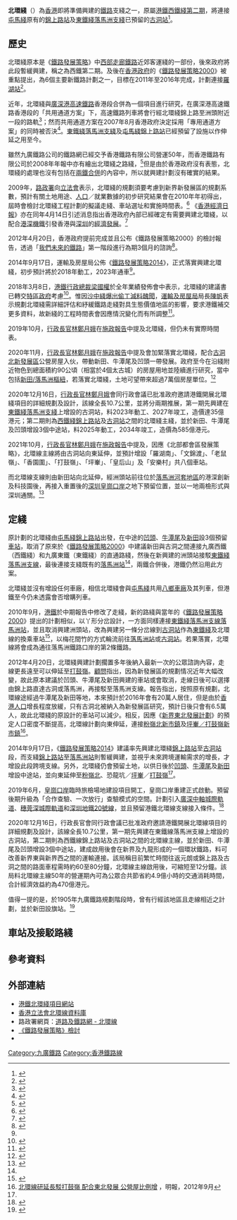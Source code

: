 {{NoteTA
|G1=Unit
|G2=Transport
|G3=Railway
|zh-hant:綫;zh-hans:线
}}
{{HK future infrastructure}}
{{Infobox rail line
| name       = 北環綫
| eng_name   = {{lang|en|Northern Link}}
| color      = {{北環綫顏色}}
| image      = Park YOHO Green area 2016.jpg
| image_width= 300px
| image_alt  =
| caption    = 位於[[Park_YOHO|Park YOHO]] 1A期與1B期之間的綠化區，已預留位置給北環綫之用
| type       = 
| system     = [[港鐵|港鐵]]
| locale     = {{HKG}}[[元朗區|元朗區]]及[[北區_(香港)|北區]]
| status     = 規劃中
| start      = [[錦上路站|錦上路]]
| end        = [[古洞站|古洞]]（遠期：[[古洞站|古洞]]／[[落馬洲站|落馬洲]]）
| stations   = 5個
| open       = 2034年
| close      =
| linelength = 
| gauge      = {{RailGauge|1435mm}}
| map        = {{北環綫RDT}}
| map_state  = expanded
}}

'''北環綫'''（{{lang-en|'''Northern Link'''}}）為[[香港|香港]]即將準備興建的[[鐵路|鐵路]]支綫之一，原屬[[港鐵|港鐵]][[西鐵綫#鐵路發展|西鐵綫第二期]]，將連接[[屯馬綫|屯馬綫]]原有的[[錦上路站|錦上路站]]及[[東鐵綫|東鐵綫]][[落馬洲支線|落馬洲支綫]]已預留的[[古洞站|古洞站]]<ref name="rds2014">{{cite journal|url=http://www.thb.gov.hk/tc/psp/publications/transport/publications/rds2014.pdf|title=鐵路發展策略2014|archive-url=https://web.archive.org/web/20160412091351/http://www.thb.gov.hk/tc/psp/publications/transport/publications/rds2014.pdf|archive-date=2016-04-12|page=第20-24、45頁|date=2014-09|work=運輸及房屋局}}</ref>。

==歷史==
北環綫原本是《[[鐵路發展策略|鐵路發展策略]]》中[[西部走廊鐵路|西部走廊鐵路]]近郊客運綫的一部份，後來政府將此段暫緩興建，稱之為西鐵第二期。及後在[[香港政府|香港政府]]的《[[鐵路發展策略2000|鐵路發展策略2000]]》被重點提出，為6個主要新鐵路計劃之一，目標在2011年至2016年完成，計劃連接[[羅湖站_(香港)|羅湖站]]<ref>{{cite journal|url=http://www.hyd.gov.hk/chi/public/publications/rds/doc/rds_c.pdf|title=鐵路發展策略2000|archive-url=https://web.archive.org/web/20070317051758/http://www.hyd.gov.hk/chi/public/publications/rds/doc/rds_c.pdf|archive-date=2007-03-17|page=第8頁和第14頁|date=2000-05|publisher=運輸局}}</ref>。

近年，北環綫與[[廣深港高速鐵路|廣深港高速鐵路]]香港段合併為一個項目進行研究，在廣深港高速鐵路香港段的「共用通道方案」下，高速鐵路列車將會行經北環綫錦上路至洲頭附近一段的路軌<ref name="legco200602">{{cite web|url=http://www.legco.gov.hk/yr05-06/chinese/panels/tp/tp_rdp/papers/tp_rdpcb1-etwb_t_cr_1_16_581_99-c.pdf|title=立法會參考資料摘要 - 北環綫及廣深港高速鐵路香港段|archive-url=https://web.archive.org/web/20120609061155/http://www.legco.gov.hk/yr05-06/chinese/panels/tp/tp_rdp/papers/tp_rdpcb1-etwb_t_cr_1_16_581_99-c.pdf|archive-date=2012-06-09|date=2006-02|publisher=環境運輸及工務局}}</ref>；然而共用通道方案在2007年8月香港政府決定採用「專用通道方案」的同時被否決<ref>{{cite journal|url=http://www.hyd.gov.hk/chi/public/publications/rds/doc/rds_c.pdf|title=鐵路發展策略2000|archive-url=https://web.archive.org/web/20070317051758/http://www.hyd.gov.hk/chi/public/publications/rds/doc/rds_c.pdf|archive-date=2007-03-17|page=第10頁|date=2000-05|publisher=運輸局}}</ref>。[[東鐵綫|東鐵綫]][[落馬洲支綫|落馬洲支綫]]及[[屯馬綫|屯馬綫]][[錦上路站|錦上路站]]已經預留了設施以作伸延之用至今。

雖然九廣鐵路公司的鐵路網已經交予香港鐵路有限公司營運50年，而香港鐵路有限公司於2008年年報中亦有繪出北環綫之路綫，<ref>{{Cite web|title=ANNUAL REPORT 2008|url=https://www.mtr.com.hk/archive/corporate/ch/investor/2008frpt_c/C105.pdf|access-date=2022-05-21|author=MTR CORPORATION LIMITED|date=2008|archive-date=2022-05-04|archive-url=https://web.archive.org/web/20220504154003/https://www.mtr.com.hk/archive/corporate/ch/investor/2008frpt_c/C105.pdf}}</ref>但是由於香港政府沒有表態，北環綫的處理也沒有包括在[[兩鐵合併|兩鐵合併]]的內容中，所以就興建計劃沒有確實的結果。

2009年，[[路政署|路政署]]向[[香港特別行政區立法會|立法會]]表示，北環綫的規劃須要考慮到新界新發展區的規劃系數，預計有關土地用途、[[人口|人口]]／就業數據的初步研究結果會在2010年年初得出，屆時會檢討北環綫工程計劃的擬議走綫、車站選址和實施時間表。<ref>{{cite web|url=http://www.hyd.gov.hk/CHI/PUBLIC/PUBLICATIONS/replies2legco/rlq/0910/doc/0051C.pdf|title=審核2009至10年度答覆編號開支預算THB(T)020 問題編號0051|work=香港立法會財務委員會}}{{dead link|date=2017年11月 |bot=InternetArchiveBot |fix-attempted=yes }}</ref> 《[[香港經濟日報|香港經濟日報]]》亦在同年4月14日引述消息指出香港政府內部已經確定有需要興建北環綫，以配合[[港深機鐵|港深機鐵]]引發香港與[[深圳|深圳]]的[[經濟|經濟]][[發展|發展]]。<ref>{{cite web|url=http://www.discuss.com.hk/viewthread.php?tid=9911067|title=北環綫港府敲定興建，配合港深機鐵助兩地經濟發展|archive-url=https://web.archive.org/web/20161220055308/http://www.discuss.com.hk/viewthread.php?tid=9911067|archive-date=2016-12-20|work=經濟通|date=2009-04-14}}</ref>

2012年4月20日，香港政府提前完成並且公布《鐵路發展策略2000》的檢討報告，透過「[[鐵路發展策略#檢討及修訂《鐵路發展策略2000》|我們未來的鐵路]]」第一階段進行為期3個月的諮詢<ref>{{cite news|url=http://orientaldaily.on.cc/cnt/news/20120421/00176_015.html|title=新界三大鐵路蒐集民意|archive-url=https://web.archive.org/web/20120423225223/http://orientaldaily.on.cc/cnt/news/20120421/00176_015.html|archive-date=2012-04-23|newspaper=東方日報|date=2012-04-21}}</ref>。

2014年9月17日，運輸及房屋局公佈《[[鐵路發展策略2014|鐵路發展策略2014]]》，正式落實興建北環綫，初步預計將於2018年動工，2023年通車<ref name="rds2014" />。

2018年3月8日，[[港鐵|港鐵]][[行政總裁|行政總裁]][[梁國權|梁國權]]於全年業績發佈會中表示，北環綫的建議書已轉交[[香港特別行政區政府|特區政府]]考慮<ref>{{Cite news|url=http://www.mtr.com.hk/archive/corporate/ch/investor/annual2017/mtr_ar2017_final_chi_media.pdf|title=業績公佈|work=[[港鐵|港鐵]]|date=2018年3月8日|accessdate=2018-03-09|archive-date=2018-03-09|archive-url=https://web.archive.org/web/20180309182912/http://www.mtr.com.hk/archive/corporate/ch/investor/annual2017/mtr_ar2017_final_chi_media.pdf|dead-url=no}}</ref>。惟因[[沙中綫偷工減料醜聞|沙中綫爆出偷工減料醜聞]]，[[運輸及房屋局|運輸及房屋局]]局長[[陳帆|陳帆]]表示規劃北環綫需詳細評估和紓緩鐵路走綫對具生態價值地區的影響，要求港鐵補交更多資料，故新綫的工程時間表會因應情況變化而有所調整<ref>{{cite news|url=https://hk.on.cc/hk/bkn/cnt/news/20190109/bkn-20190109124233164-0109_00822_001.html|title=屯門南延綫北環綫無影　陳帆暗示動工期勢拖延|work=東網|date=2019-01-09|archive-url=https://web.archive.org/web/20190514123144/https://hk.on.cc/hk/bkn/cnt/news/20190109/bkn-20190109124233164-0109_00822_001.html|archive-date=2019-05-14}}</ref>。

2019年10月，[[行政長官|行政長官]][[林鄭月娥|林鄭月娥]]在[[香港施政報告|施政報告]]中提及北環綫，但仍未有實際時間表。

2020年11月，[[行政長官|行政長官]][[林鄭月娥|林鄭月娥]]在[[香港施政報告|施政報告]]中提及會加緊落實北環綫，配合[[古洞北新發展區|古洞北新發展區]]公營房屋入伙，帶動新田、牛潭尾及凹頭一帶發展。政府至今在沿綫附近物色到總面積約90公頃（相當於4個太古城）的房屋用地並陸續進行研究，當中包括[[新田/落馬洲樞紐|新田/落馬洲樞紐]]，若落實北環綫，土地可望帶來超過7萬個房屋單位。<ref>{{Cite news|url=https://inews.hket.com/article/2811932/%E3%80%90%E6%96%BD%E6%94%BF%E5%A0%B1%E5%91%8A2020%E3%80%91%E6%B8%AF%E9%90%B5%E5%8C%97%E7%92%B0%E7%B6%AB%E9%99%84%E8%BF%91%E6%88%BF%E5%B1%8B%E7%94%A8%E5%9C%B0%E7%9B%B8%E7%95%B6%E3%80%8C4%E5%80%8B%E5%A4%AA%E5%8F%A4%E5%9F%8E%E3%80%8D%E3%80%80%E5%B0%8F%E8%A0%94%E7%81%A3%E6%8F%90%E4%BE%9B2%E8%90%AC%E5%96%AE%E4%BD%8D|title=【施政報告2020】港鐵北環綫附近房屋用地相當「4個太古城」　小蠔灣提供2萬單位|date=2020年11月25日|newspaper=[[香港經濟日報|香港經濟日報]]|accessdate=2020年11月27日|archive-date=2020年12月4日|archive-url=https://web.archive.org/web/20201204152320/https://inews.hket.com/article/2811932/%E3%80%90%E6%96%BD%E6%94%BF%E5%A0%B1%E5%91%8A2020%E3%80%91%E6%B8%AF%E9%90%B5%E5%8C%97%E7%92%B0%E7%B6%AB%E9%99%84%E8%BF%91%E6%88%BF%E5%B1%8B%E7%94%A8%E5%9C%B0%E7%9B%B8%E7%95%B6%E3%80%8C4%E5%80%8B%E5%A4%AA%E5%8F%A4%E5%9F%8E%E3%80%8D%E3%80%80%E5%B0%8F%E8%A0%94%E7%81%A3%E6%8F%90%E4%BE%9B2%E8%90%AC%E5%96%AE%E4%BD%8D|dead-url=no}}</ref>

2020年12月16日，[[行政長官|行政長官]][[林鄭月娥|林鄭月娥]]會同行政會議已批准政府邀請港鐵開展北環綫項目的詳細規劃及設計，該線全長10.7公里，並將分兩期推展，第一期先興建在[[東鐵綫|東鐵綫]][[落馬洲支綫|落馬洲支綫]]上增設的古洞站，料2023年動工、2027年竣工，造價達35億港元；第二期則為[[西鐵綫|西鐵綫]][[錦上路站|錦上路站]]及[[古洞站|古洞站]]之間的北環綫主綫，並於新田、牛潭尾及凹頭增設3個中途站，料2025年動工，2034年竣工，造價為585億港元。

2021年10月，[[行政長官|行政長官]][[林鄭月娥|林鄭月娥]]在[[香港施政報告|施政報告]]中提及，因應《北部都會區發展策略》，北環線主線將由古洞站向東延伸，並預計增設「羅湖南」、「文錦渡」、「老鼠嶺」、「香園圍」、「打鼓嶺」、「坪輋」、「皇后山」及「安樂村」共八個車站。

而北環線支線則由新田站向北延伸，經洲頭站前往位於[[落馬洲河套地區|落馬洲河套地區]]的港深創新及科技園後，再接入重置後的[[深圳|深圳]][[皇崗口岸|皇崗口岸]]之地下預留位置，並以一地兩檢形式與深圳通關。<ref>{{cite news|url=https://hd.stheadline.com/news/realtime/hk/2254804/%E5%8D%B3%E6%99%82-%E6%B8%AF%E8%81%9E-%E6%96%BD%E6%94%BF%E5%A0%B1%E5%91%8A-%E6%B8%AF%E6%B7%B1%E8%A5%BF%E9%83%A8%E9%90%B5%E8%B7%AF%E5%8F%8A%E5%8C%97%E7%92%B0%E7%B7%9A%E5%BB%B6%E4%BC%B8-%E5%B0%87%E7%A0%94%E8%B5%B0%E7%B7%9A%E5%8F%8A%E8%BB%8A%E7%AB%99%E6%95%B8%E7%9B%AE|title=施政報告｜港深西部鐵路及北環線延伸 將研走線及車站數目|newspaper=[[頭條日報|頭條日報]]|date=2021-10-06|archive-url=https://web.archive.org/web/20211006133953/https://hd.stheadline.com/news/realtime/hk/2254804/%E5%8D%B3%E6%99%82-%E6%B8%AF%E8%81%9E-%E6%96%BD%E6%94%BF%E5%A0%B1%E5%91%8A-%E6%B8%AF%E6%B7%B1%E8%A5%BF%E9%83%A8%E9%90%B5%E8%B7%AF%E5%8F%8A%E5%8C%97%E7%92%B0%E7%B7%9A%E5%BB%B6%E4%BC%B8-%E5%B0%87%E7%A0%94%E8%B5%B0%E7%B7%9A%E5%8F%8A%E8%BB%8A%E7%AB%99%E6%95%B8%E7%9B%AE|archive-date=2021-10-06}}</ref>

==定綫==
原計劃的北環綫由[[屯馬綫|屯馬綫]][[錦上路站|錦上路站]]出發，在中途的[[凹頭|凹頭]]、[[牛潭尾|牛潭尾]]及[[新田_(香港)|新田]]設3個預留[[車站|車站]]，取消了原來於《[[鐵路發展策略2000|鐵路發展策略2000]]》中建議新田與古洞之間連接九廣西鐵（西鐵綫）和九廣東鐵（東鐵綫）的直通路綫，然後在新興建的洲頭站接駁[[東鐵綫|東鐵綫]][[落馬洲支線|落馬洲支線]]，最後連接支綫既有的[[落馬洲站|落馬洲站]]<ref name="legco200602" />，兩鐵合併後，港鐵仍然沿用此方案。

北環綫並沒有增設任何車廠，相信北環綫會與[[屯馬綫|屯馬綫]]共用[[八鄉車廠|八鄉車廠]]及其列車，但港鐵至今仍未透露會否增購列車。

2010年9月，[[港鐵|港鐵]]於中期報告中修改了走綫，新的路綫與當年的《[[鐵路發展策略2000|鐵路發展策略2000]]》提出的計劃相似，以丫形分岔設計，一方面同樣連接[[東鐵綫|東鐵綫]][[落馬洲支線|落馬洲支線]][[落馬洲站|落馬洲站]]，並且取消興建洲頭站，改為興建另一條分岔線到[[古洞站|古洞站]]作為[[東鐵綫|東鐵綫]]及北環線的換乘車站<ref>{{Cite web |url=http://www.mtr.com.hk/chi/investrelation/interim2010/C104.pdf |title=港鐵2010年中期報告，第3頁（營運網絡及未來支綫） |accessdate=2010-09-17 |archive-date=2020-03-15 |archive-url=https://web.archive.org/web/20200315235450/http://www.mtr.com.hk/ch/corporate/main/index.html |dead-url=no }}</ref>，以梅花間竹的方式輪流前往[[落馬洲站|落馬洲站]]或[[古洞站|古洞站]]。若果落實，北環線將會成為通往落馬洲鐵路口岸的第2條鐵路。

2012年4月20日，北環綫興建計劃擱置多年後納入最新一次的公眾諮詢內容，走線更長遠至可以伸延至[[打鼓嶺_(北區)|打鼓嶺]]。[[顧問|顧問]]指出，因為新發展區的規劃情况近年大幅改變，故此原本建議於凹頭、牛潭尾及新田興建的車站或會取消，走線日後可以選擇由錦上路直達古洞或落馬洲，再接駁至落馬洲支線。報告指出，按照原有規劃，北環線途經過牛潭尾及新田等地，本來預計於2016年會有20萬人居住，但是由於[[香港人口|香港人口]]增長程度放緩，只有古洞北被納入為新發展區研究，預計日後只會有6.5萬人，故此北環綫的原設計的車站可以減少。相反，因應《[[新界東北發展計劃|新界東北發展計劃]]》的預定人口密度不斷提高，北環線計劃向東伸延，連接[[粉嶺北新市鎮|粉嶺北新市鎮]]及[[坪輋／打鼓嶺新市鎮|坪輋／打鼓嶺新市鎮]]<REF>
[http://www.ditiezu.com/thread-263999-1-1.html 北環線研延長駁打鼓嶺 配合東北發展 公營屋比例增] {{Wayback|url=http://www.ditiezu.com/thread-263999-1-1.html |date=20161220080947 }}，明報，2012年9月
</REF>。

2014年9月17日，《[[鐵路發展策略2014|鐵路發展策略2014]]》建議率先興建北環綫[[錦上路站|錦上路站]]至[[古洞站|古洞站]]段，而支綫[[錦上路站|錦上路站]]至[[落馬洲站|落馬洲站]]則暫緩興建，並視乎未來跨境運輸需求的增長，才增設此段跨境支線。另外，北環綫仍會預留土地，以供日後於[[凹頭站|凹頭]]、[[牛潭尾站|牛潭尾]]及[[新田站_(香港)|新田]]增設中途站，並向東延伸至[[粉嶺北|粉嶺北]]、恐龍坑／[[坪輋|坪輋]]／[[打鼓嶺_(北區)|打鼓嶺]]<ref name="rds2014"/>。

2019年6月，[[皇崗口岸|皇崗口岸]]臨時旅檢場地建設項目開工，皇崗口岸重建正式啟動。預留後期升級為「合作查驗、一次放行」查驗模式的空間。計劃引入[[廣深中軸城際軌道|廣深中軸城際軌道]]、[[穗莞深城際軌道|穗莞深城際軌道]]和[[深圳地鐵20號線|深圳地鐵20號線]]，並且預留港鐵北環線支線接入條件。<ref>{{Cite web |url=http://www.takungpao.com.hk/news/232108/2019/0831/343366.html|title=皇崗新口岸三年內竣工 預留港鐵北環線接入配套|date=2019-08-31|newspaper=大公報}}</ref>

2020年12月16日，行政長官會同行政會議已批准政府邀請港鐵開展北環線項目的詳細規劃及設計，該線全長10.7公里，第一期先興建在東鐵線落馬洲支線上增設的古洞站，第二期則為西鐵線錦上路站及古洞站之間的北環線主線，並於新田、牛潭尾及凹頭增設3個中途站，建成啟用後會在新界及九龍形成的一個環狀鐵路，料可改善新界東與新界西之間的運輸連接。該局稱目前繁忙時間往返元朗或錦上路及古洞之間的路面車程需時約60至80分鐘，北環線主線啟用後，可縮短至12分鐘。該局料北環線主線50年的營運期內可為公眾合共節省約4.9億小時的交通消耗時間，合計經濟效益約為470億港元。

值得一提的是，於1905年九廣鐵路規劃階段時，曾有行經該地區且走線相近之計劃，並於新田設旗站。<ref>{{Cite book|title=1905 Preliminary Survey British Territory Engineers Report}}</ref>

==車站及接駁路綫==
{{港鐵車站列表/北環綫}}

==參考資料==
{{Reflist|30em}}

==外部連結==
* [https://mtrnorthernlink.hk/tc 港鐵北環綫項目網站] {{Wayback|url=https://mtrnorthernlink.hk/tc |date=20220606102223 }}
* [http://www.legco.gov.hk/database/chinese/data_tp/tp-northern-link.htm 香港立法會北環線資料庫]{{Wayback|url=http://www.legco.gov.hk/database/chinese/data_tp/tp-northern-link.htm |date=20070927191343 }}
* 路政署網頁：[https://web.archive.org/web/20071128105808/http://www.hyd.gov.hk/chi/major/road/rail/nol/index.htm 道路及鐵路網 - 北環線]
*[https://web.archive.org/web/20130119035733/http://www.ourfuturerailway.hk/index_tc.html?p=home 《鐵路發展策略》檢討]
*{{Wikia|hkrail|香港鐵路大典|北環綫}}

{{北環綫}}
{{港鐵路綫}}
{{九廣鐵路}}
{{珠三角交通}}

[[Category:九廣鐵路|Category:九廣鐵路]]
[[Category:香港鐵路線|Category:香港鐵路線]]